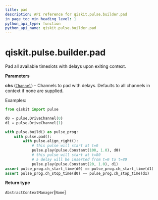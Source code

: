 ```yaml
---
title: pad
description: API reference for qiskit.pulse.builder.pad
in_page_toc_min_heading_level: 1
python_api_type: function
python_api_name: qiskit.pulse.builder.pad
---
```


<span id="qiskit-pulse-builder-pad" />

# qiskit.pulse.builder.pad

<Function id="qiskit.pulse.builder.pad" isDedicatedPage={true} github="https://github.com/qiskit/qiskit/tree/stable/0.17/qiskit/pulse/builder.py" signature="pad(*chs)">
  Pad all available timeslots with delays upon exiting context.

  **Parameters**

  **chs** ([`Channel`](qiskit.pulse.channels#channel "qiskit.pulse.channels.Channel")) – Channels to pad with delays. Defaults to all channels in context if none are supplied.

  Examples:

  ```python
  from qiskit import pulse

  d0 = pulse.DriveChannel(0)
  d1 = pulse.DriveChannel(1)

  with pulse.build() as pulse_prog:
      with pulse.pad():
          with pulse.align_right():
              # this pulse will start at t=0
              pulse.play(pulse.Constant(100, 1.0), d0)
              # this pulse will start at t=80
              # a delay will be inserted from t=0 to t=80
              pulse.play(pulse.Constant(20, 1.0), d1)
  assert pulse_prog.ch_start_time(d0) == pulse_prog.ch_start_time(d1)
  assert pulse_prog.ch_stop_time(d0) == pulse_prog.ch_stop_time(d1)
  ```

  **Return type**

  `AbstractContextManager`\[`None`]
</Function>

